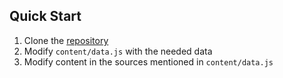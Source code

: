 ## Quick Start

1. Clone the [repository]()
2. Modify `content/data.js` with the needed data
3. Modify content in the sources mentioned in `content/data.js`
